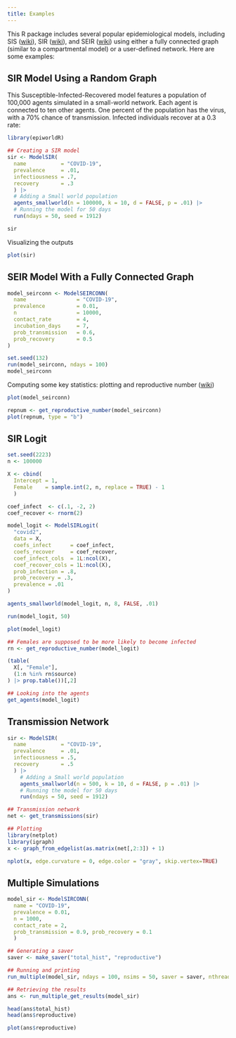 ```yaml
---
title: Examples
---
```


This R package includes several popular epidemiological models, including SIS ([wiki](https://en.wikipedia.org/w/index.php?title=Compartmental_models_in_epidemiology&oldid=1155757336#Variations_on_the_basic_SIR_model)), SIR ([wiki](https://en.wikipedia.org/w/index.php?title=Compartmental_models_in_epidemiology&oldid=1155757336#The_SIR_model)), and SEIR ([wiki](https://en.wikipedia.org/w/index.php?title=Compartmental_models_in_epidemiology&oldid=1155757336#The_SEIR_model)) using either a fully connected graph (similar to a compartmental model) or a user-defined network. Here are some examples:

## SIR Model Using a Random Graph

This Susceptible-Infected-Recovered model features a population of 100,000 agents simulated in a small-world network. Each agent is connected to ten other agents. One percent of the population has the virus, with a 70% chance of transmission. Infected individuals recover at a 0.3 rate:

```r
library(epiworldR)

## Creating a SIR model
sir <- ModelSIR(
  name           = "COVID-19",
  prevalence     = .01,
  infectiousness = .7,
  recovery       = .3
  ) |>
  # Adding a Small world population 
  agents_smallworld(n = 100000, k = 10, d = FALSE, p = .01) |>
  # Running the model for 50 days
  run(ndays = 50, seed = 1912)

sir
```

Visualizing the outputs

```r
plot(sir)
```

## SEIR Model With a Fully Connected Graph

```r
model_seirconn <- ModelSEIRCONN(
  name                = "COVID-19",
  prevalence          = 0.01, 
  n                   = 10000,
  contact_rate        = 4, 
  incubation_days     = 7, 
  prob_transmission   = 0.6,
  prob_recovery       = 0.5
)

set.seed(132)
run(model_seirconn, ndays = 100)
model_seirconn
```

Computing some key statistics: plotting and reproductive number ([wiki](https://en.wikipedia.org/w/index.php?title=Basic_reproduction_number&oldid=1155282807))

```r
plot(model_seirconn)

repnum <- get_reproductive_number(model_seirconn)
plot(repnum, type = "b")
```

## SIR Logit

```r
set.seed(2223)
n <- 100000

X <- cbind(
  Intercept = 1,
  Female    = sample.int(2, n, replace = TRUE) - 1
  )

coef_infect  <- c(.1, -2, 2)
coef_recover <- rnorm(2)

model_logit <- ModelSIRLogit(
  "covid2",
  data = X,
  coefs_infect      = coef_infect,
  coefs_recover     = coef_recover, 
  coef_infect_cols  = 1L:ncol(X),
  coef_recover_cols = 1L:ncol(X),
  prob_infection = .8,
  prob_recovery = .3,
  prevalence = .01
)

agents_smallworld(model_logit, n, 8, FALSE, .01)

run(model_logit, 50)

plot(model_logit)

## Females are supposed to be more likely to become infected
rn <- get_reproductive_number(model_logit)

(table(
  X[, "Female"],
  (1:n %in% rn$source)
) |> prop.table())[,2]

## Looking into the agents
get_agents(model_logit)
```

## Transmission Network

```r
sir <- ModelSIR(
  name           = "COVID-19",
  prevalence     = .01,
  infectiousness = .5,
  recovery       = .5
  ) |>
    # Adding a Small world population 
    agents_smallworld(n = 500, k = 10, d = FALSE, p = .01) |>
    # Running the model for 50 days
    run(ndays = 50, seed = 1912)

## Transmission network
net <- get_transmissions(sir)

## Plotting
library(netplot)
library(igraph)
x <- graph_from_edgelist(as.matrix(net[,2:3]) + 1)

nplot(x, edge.curvature = 0, edge.color = "gray", skip.vertex=TRUE)
```

## Multiple Simulations

```r
model_sir <- ModelSIRCONN(
  name = "COVID-19",
  prevalence = 0.01,
  n = 1000,
  contact_rate = 2,
  prob_transmission = 0.9, prob_recovery = 0.1
  )

## Generating a saver
saver <- make_saver("total_hist", "reproductive")

## Running and printing
run_multiple(model_sir, ndays = 100, nsims = 50, saver = saver, nthread = 2)

## Retrieving the results
ans <- run_multiple_get_results(model_sir)

head(ans$total_hist)
head(ans$reproductive)

plot(ans$reproductive)
```
